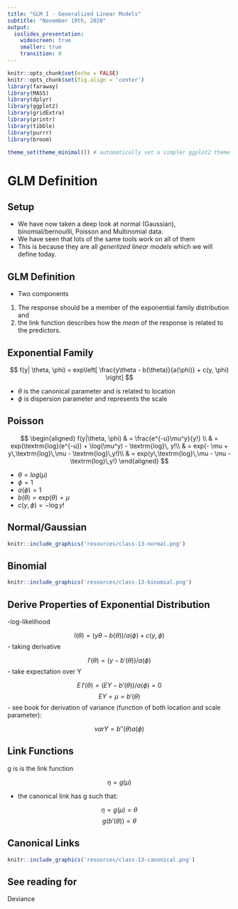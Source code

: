 ```yaml
---
title: "GLM I - Generalized Linear Models"
subtitle: "November 19th, 2020"
output:
  ioslides_presentation:
    widescreen: true
    smaller: true
    transition: 0
---
```


```r
knitr::opts_chunk$set(echo = FALSE)
knitr::opts_chunk$set(fig.align = 'center')
library(faraway)
library(MASS)
library(dplyr)
library(ggplot2)
library(gridExtra)
library(printr)
library(tibble)
library(purrr)
library(broom)

theme_set(theme_minimal()) # automatically set a simpler ggplot2 theme for all graphics
```

# GLM Definition

## Setup

- We have now taken a deep look at normal (Gaussian), binomial/bernouilli, Poisson and Multinomial data.
- We have seen that lots of the same tools work on all of them
- This is because they are all _generlized linear models_ which we will define today.

## GLM Definition

- Two components

1. The response should be a member of the exponential family distribution and 
2. the link function describes how the _mean_ of the response is related to the predictors.

## Exponential Family

$$
f(y| \theta, \phi) = exp\left[ \frac{y\theta - b(\theta)}{a(\phi)} + c(y, \phi)     \right]
$$

- $\theta$ is the canonical parameter and is related to location
- $\phi$ is dispersion parameter and represents the scale


## Poisson

$$
\begin{aligned}
f(y|\theta, \phi) & = \frac{e^{-u}\mu^y}{y!} \\
& = exp(\textrm{log}(e^{-u}) + \log(\mu^y) - \textrm{log}\, y!\\
& = exp(- \mu + y\,\textrm{log}\,\mu - \textrm{log}\,y!)\\
& = exp(y\,\textrm{log}\,\mu - \mu - \textrm{log}\,y!)
\end{aligned}
$$


- $\theta = log(\mu)$
- $\phi = 1$
- $a(\phi) = 1$
- $b(\theta) = \textrm{exp}(\theta) = \mu$
- $c(y, \phi) = -\textrm{log} \, y!$


## Normal/Gaussian

```r
knitr::include_graphics('resources/class-13-normal.png')
```

## Binomial

```r
knitr::include_graphics('resources/class-13-binomial.png')
```


## Derive Properties of Exponential Distribution

-log-likelihood

$$
l(\theta) = (y\theta - b(\theta))/ a(\phi) + c(y,\phi)
$$
- taking derivative

$$
l'(\theta) = (y - b'(\theta))/a(\phi)
$$
- take expectation over Y

$$
E\,l'(\theta) = (EY - b'(\theta))/a(\phi) = 0
$$
$$
EY = \mu = b'(\theta)
$$
- see book for derivation of variance (function of both location and scale parameter):

$$
var Y = b''(\theta) a(\phi)
$$


## Link Functions

g is is the link function

$$
\eta = g(\mu)
$$

- the canonical link has g such that:

$$
\eta = g(\mu) = \theta
$$
$$
g(b'(\theta)) = \theta
$$

## Canonical Links

```r
knitr::include_graphics('resources/class-13-canonical.png')
```

## See reading for

Deviance







